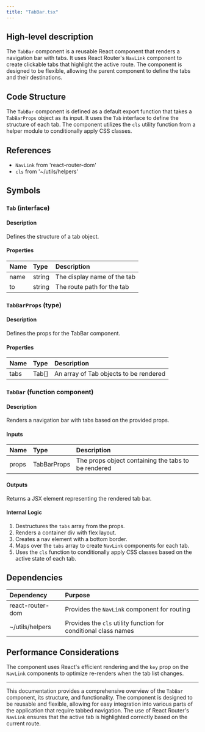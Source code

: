 ```yaml
---
title: "TabBar.tsx"
---
```


## High-level description
The `TabBar` component is a reusable React component that renders a navigation bar with tabs. It uses React Router's `NavLink` component to create clickable tabs that highlight the active route. The component is designed to be flexible, allowing the parent component to define the tabs and their destinations.

## Code Structure
The `TabBar` component is defined as a default export function that takes a `TabBarProps` object as its input. It uses the `Tab` interface to define the structure of each tab. The component utilizes the `cls` utility function from a helper module to conditionally apply CSS classes.

## References
- `NavLink` from 'react-router-dom'
- `cls` from '~/utils/helpers'

## Symbols

### `Tab` (interface)
#### Description
Defines the structure of a tab object.

#### Properties
| Name | Type | Description |
|:-----|:-----|:------------|
| name | string | The display name of the tab |
| to | string | The route path for the tab |

### `TabBarProps` (type)
#### Description
Defines the props for the TabBar component.

#### Properties
| Name | Type | Description |
|:-----|:-----|:------------|
| tabs | Tab[] | An array of Tab objects to be rendered |

### `TabBar` (function component)
#### Description
Renders a navigation bar with tabs based on the provided props.

#### Inputs
| Name | Type | Description |
|:-----|:-----|:------------|
| props | TabBarProps | The props object containing the tabs to be rendered |

#### Outputs
Returns a JSX element representing the rendered tab bar.

#### Internal Logic
1. Destructures the `tabs` array from the props.
2. Renders a container div with flex layout.
3. Creates a nav element with a bottom border.
4. Maps over the `tabs` array to create `NavLink` components for each tab.
5. Uses the `cls` function to conditionally apply CSS classes based on the active state of each tab.

## Dependencies
| Dependency | Purpose |
|:-----------|:--------|
| react-router-dom | Provides the `NavLink` component for routing |
| ~/utils/helpers | Provides the `cls` utility function for conditional class names |

## Performance Considerations
The component uses React's efficient rendering and the `key` prop on the `NavLink` components to optimize re-renders when the tab list changes.

---

This documentation provides a comprehensive overview of the `TabBar` component, its structure, and functionality. The component is designed to be reusable and flexible, allowing for easy integration into various parts of the application that require tabbed navigation. The use of React Router's `NavLink` ensures that the active tab is highlighted correctly based on the current route.